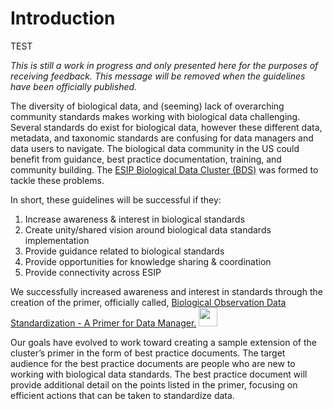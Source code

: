 # Introduction

TEST

*This is still a work in progress and only presented here for the purposes of receiving feedback. This message will be removed when the guidelines have been officially published.*

The diversity of biological data, and (seeming) lack of overarching community standards makes working with biological data challenging. Several standards do exist for biological data, however these different data, metadata, and taxonomic standards are confusing for data managers and data users to navigate. The biological data community in the US could benefit from guidance, best practice documentation, training, and community building. The [ESIP Biological Data Cluster (BDS)](https://wiki.esipfed.org/Biological_Data_Standards_Cluster) was formed to tackle these problems.

In short, these guidelines will be successful if they:

1.  Increase awareness & interest in biological standards
2.  Create unity/shared vision around biological data standards implementation
3.  Provide guidance related to biological standards
4.  Provide opportunities for knowledge sharing & coordination
5.  Provide connectivity across ESIP

We successfully increased awareness and interest in standards through the creation of the primer, officially called, [Biological Observation Data Standardization - A Primer for Data Manager.](https://doi.org/10.6084/m9.figshare.16806712.v1) ![](images/primer_thumbnail.PNG){height="30"}

Our goals have evolved to work toward creating a sample extension of the cluster's primer in the form of best practice documents. The target audience for the best practice documents are people who are new to working with biological data standards. The best practice document will provide additional detail on the points listed in the primer, focusing on efficient actions that can be taken to standardize data.
